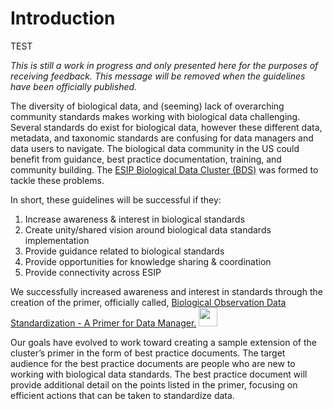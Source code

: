 # Introduction

TEST

*This is still a work in progress and only presented here for the purposes of receiving feedback. This message will be removed when the guidelines have been officially published.*

The diversity of biological data, and (seeming) lack of overarching community standards makes working with biological data challenging. Several standards do exist for biological data, however these different data, metadata, and taxonomic standards are confusing for data managers and data users to navigate. The biological data community in the US could benefit from guidance, best practice documentation, training, and community building. The [ESIP Biological Data Cluster (BDS)](https://wiki.esipfed.org/Biological_Data_Standards_Cluster) was formed to tackle these problems.

In short, these guidelines will be successful if they:

1.  Increase awareness & interest in biological standards
2.  Create unity/shared vision around biological data standards implementation
3.  Provide guidance related to biological standards
4.  Provide opportunities for knowledge sharing & coordination
5.  Provide connectivity across ESIP

We successfully increased awareness and interest in standards through the creation of the primer, officially called, [Biological Observation Data Standardization - A Primer for Data Manager.](https://doi.org/10.6084/m9.figshare.16806712.v1) ![](images/primer_thumbnail.PNG){height="30"}

Our goals have evolved to work toward creating a sample extension of the cluster's primer in the form of best practice documents. The target audience for the best practice documents are people who are new to working with biological data standards. The best practice document will provide additional detail on the points listed in the primer, focusing on efficient actions that can be taken to standardize data.
